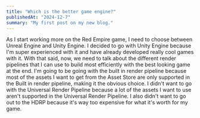```yaml
---
title: "Which is the better game engine?"
publishedAt: "2024-12-7"
summary: "My first post on my new blog."
---
```


As I start working more on the Red Empire game, I need to choose between Unreal Engine and Unity Engine. I decided to go with Unity Engine because I'm super experienced with it and have already developed really cool games with it. With that said, now, we need to talk about the different render pipelines that I can use to build most efficiently with the best looking game at the end.
I'm going to be going with the built in render pipeline because most of the assets I want to get from the Asset Store are only supported in the Built in render pipeline, making it the obvious choice. I didn't want to go with the Universal Render Pipeline because a lot of the assets I want to use aren't supported in the Universal Render Pipeline. I also didn't want to go out to the HDRP because it's way too expensive for what it's worth for my game.